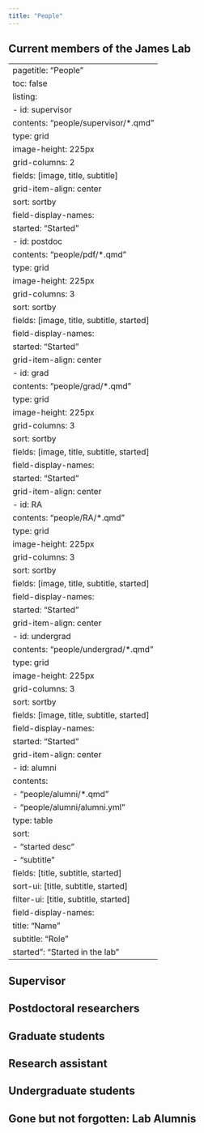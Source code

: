 ```yaml
---
title: "People"
---
```


## Current members of the James Lab

---
pagetitle: "People"
toc: false
listing:
  - id: supervisor
    contents: "people/supervisor/*.qmd"
    type: grid
    image-height: 225px
    grid-columns: 2
    fields: [image, title, subtitle]
    grid-item-align: center
    sort: sortby
    field-display-names: 
      started: "Started"
  - id: postdoc
    contents: "people/pdf/*.qmd"
    type: grid
    image-height: 225px
    grid-columns: 3
    sort: sortby
    fields: [image, title, subtitle, started]
    field-display-names: 
      started: "Started"
    grid-item-align: center
  - id: grad
    contents: "people/grad/*.qmd"
    type: grid
    image-height: 225px
    grid-columns: 3
    sort: sortby
    fields: [image, title, subtitle, started]
    field-display-names: 
      started: "Started"
    grid-item-align: center
  - id: RA
    contents: "people/RA/*.qmd"
    type: grid
    image-height: 225px
    grid-columns: 3
    sort: sortby
    fields: [image, title, subtitle, started]
    field-display-names: 
      started: "Started"
    grid-item-align: center   
  - id: undergrad
    contents: "people/undergrad/*.qmd"
    type: grid
    image-height: 225px
    grid-columns: 3
    sort: sortby
    fields: [image, title, subtitle, started]
    field-display-names: 
      started: "Started"
    grid-item-align: center
  - id: alumni
    contents: 
    - "people/alumni/*.qmd"
    - "people/alumni/alumni.yml"
    type: table
    sort: 
    - "started desc"
    - "subtitle"
    fields: [title, subtitle, started]
    sort-ui: [title, subtitle, started]
    filter-ui: [title, subtitle, started]
    field-display-names: 
      title: "Name"
      subtitle: "Role"
      started": "Started in the lab"
---


## Supervisor

:::{#supervisor}
:::

## Postdoctoral researchers

:::{#postdoc}
:::

## Graduate students

:::{#grad}
:::

## Research assistant

:::{#RA}
:::

## Undergraduate students

:::{#undergrad}
:::

## Gone but not forgotten: Lab Alumnis

:::{#alumni}
:::
